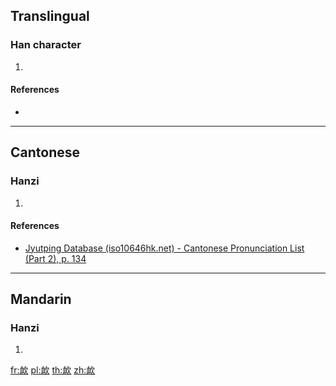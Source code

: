 ==Translingual==

===Han character===
{{Han char|rn=76|rad=欠|as=06|sn=10|four=|canj=HTNO|ids=⿰血欠}}

# {{defn|Han|sort=欠06}}

====References====
* {{Han ref|kx=0567.270|dkj=16069|dj=0955.450|hdz=32138.160|uh=6B30|ud=27440}}

----

==Cantonese==

===Hanzi===
{{yue-hanzi|jyut=[[seot1]]|y=seut1}}

# {{defn|lang=yue|sort=欠06}}

====References====
*[http://www.iso10646hk.net/jp/document/download.jsp Jyutping Database (iso10646hk.net) - Cantonese Pronunciation List (Part 2), p. 134]

----

==Mandarin==

===Hanzi===
{{cmn-hanzi|pin=[[xù]] ([[xu4]])|wg=hsü<sup>4</sup>}}

# {{defn|lang=cmn|sort=欠06}}

[[fr:欰]]
[[pl:欰]]
[[th:欰]]
[[zh:欰]]